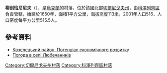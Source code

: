 {{coord|50|56|24|N|30|54|48|E|scale:100000|display=title}}

'''柳別恰尼尼夫'''（{{lang-uk|Любечанинів}}），是[[烏克蘭|烏克蘭]]的村落，位於該國北部[[切爾尼戈夫州|切爾尼戈夫州]]，由[[科澤列齊區|科澤列齊區]]負責管轄，始建於1650年，面積1平方公里，海拔高度113米，2001年人口516，人口密度每平方公里515.5人。

==參考資料==
*[http://cg.gov.ua/web_docs/1/2014/03/docs/KOZELETS.PDF Козелецький район. Потенціал економічного розвитку] {{Wayback|url=http://cg.gov.ua/web_docs/1/2014/03/docs/KOZELETS.PDF |date=20151222113731 }}
* [http://weather.in.ua/ua/chernigovskaja/14133 Погода в селі Любечанинів] {{Wayback|url=http://weather.in.ua/ua/chernigovskaja/14133 |date=20111220121232 }}

[[Category:切爾尼戈夫州村落|Category:切爾尼戈夫州村落]]
[[Category:科澤列齊區村落|Category:科澤列齊區村落]]


{{Chernihiv-geo-stub}}